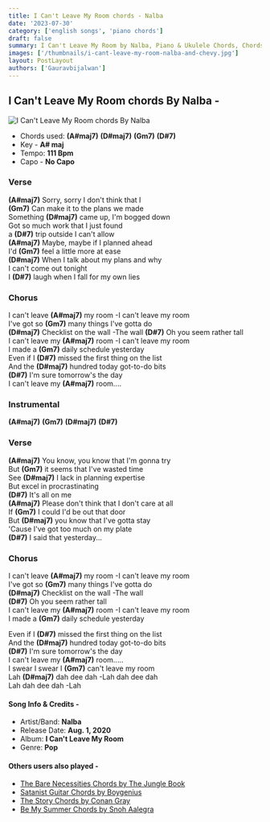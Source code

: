 ```yaml
---
title: I Can't Leave My Room chords - ​Nalba
date: '2023-07-30'
category: ['english songs', 'piano chords']
draft: false
summary: I Can't Leave My Room by Nalba, Piano & Ukulele Chords, Chords used - (E) (E7) (A) (Am) (Amaj7) (F#m),  Key - A# major.
images: ['/thumbnails/i-cant-leave-my-room-nalba-and-chevy.jpg']
layout: PostLayout
authors: ['Gauravbijalwan']
---
```


## I Can't Leave My Room chords By ​Nalba -

![I Can't Leave My Room chords By ​Nalba](/thumbnails/i-cant-leave-my-room-nalba-and-chevy.jpg)

- Chords used: **(A#maj7)** **(D#maj7)** **(Gm7)** **(D#7)**
- Key - **A# maj**
- Tempo: **111 Bpm**
- Capo - **No Capo**

### Verse

**(A#maj7)** Sorry, sorry I don't think that I\
**(Gm7)** Can make it to the plans we made\
Something **(D#maj7)** came up, I'm bogged down\
Got so much work that I just found\
a **(D#7)** trip outside I can't allow\
**(A#maj7)** Maybe, maybe if I planned ahead\
I'd **(Gm7)** feel a little more at ease\
**(D#maj7)** When I talk about my plans and why\
I can't come out tonight\
I **(D#7)** laugh when I fall for my own lies

### Chorus

I can't leave **(A#maj7)** my room -I can't leave my room\
I've got so **(Gm7)** many things I've gotta do\
**(D#maj7)** Checklist on the wall -The wall
**(D#7)** Oh you seem rather tall\
I can't leave my **(A#maj7)** room -I can't leave my room\
I made a **(Gm7)** daily schedule yesterday\
Even if I **(D#7)** missed the first thing on the list\
And the **(D#maj7)** hundred today got-to-do bits\
**(D#7)** I'm sure tomorrow's the day\
I can't leave my **(A#maj7)** room....

### Instrumental

**(A#maj7)** **(Gm7)** **(D#maj7)** **(D#7)**

### Verse

**(A#maj7)** You know, you know that I'm gonna try\
But **(Gm7)** it seems that I've wasted time\
See **(D#maj7)** I lack in planning expertise\
But excel in procrastinating\
**(D#7)** It's all on me\
**(A#maj7)** Please don't think that I don't care at all\
If **(Gm7)** I could I'd be out that door\
But **(D#maj7)** you know that I've gotta stay\
'Cause I've got too much on my plate\
**(D#7)** I said that yesterday...

### Chorus

I can't leave **(A#maj7)** my room -I can't leave my room\
I've got so **(Gm7)** many things I've gotta do\
**(D#maj7)** Checklist on the wall -The wall\
**(D#7)** Oh you seem rather tall\
I can't leave my **(A#maj7)** room -I can't leave my room\
I made a **(Gm7)** daily schedule yesterday

Even if I **(D#7)** missed the first thing on the list\
And the **(D#maj7)** hundred today got-to-do bits\
**(D#7)** I'm sure tomorrow's the day\
I can't leave my **(A#maj7)** room.....\
I swear I swear I **(Gm7)** can't leave my room\
Lah **(D#maj7)** dah dee dah -Lah dah dee dah\
Lah dah dee dah -Lah

#### Song Info & Credits -

- Artist/Band: ​**Nalba**
- Release Date: **Aug. 1, 2020**
- Album: **I Can't Leave My Room**
- Genre: **Pop**

#### Others users also played -

- [The Bare Necessities Chords by The Jungle Book](https://www.chordsco.com/chords/the-bare-necessities-chords-by-the-jungle-book)
- [Satanist Guitar Chords by Boygenius](https://www.chordsco.com/chords/satanist-guitar-chords-by-boygenius-)
- [The Story Chords by Conan Gray](https://www.chordsco.com/chords/the-story-chords-by-conan-gray)
- [Be My Summer Chords by Snoh Aalegra](https://www.chordsco.com/chords/be-my-summer-chords-by-snoh-aalegra)
